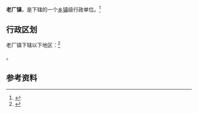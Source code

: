 {{中国乡级行政区|53/03/25/110/000}}

'''老厂镇'''，是{{PRC admin/fullname|53/03/25/110/000|3}}下辖的一个[[乡镇|乡镇]]级行政单位。<ref>{{PRC admin/ref sgc|{{PRC admin/parent|53/03/25/110/000}}}}</ref>

== 行政区划 ==

老厂镇下辖以下地区：<ref>{{PRC admin/ref sgc|53/03/25/110/000}}</ref>

{{PRC admin/children|53/03/25/110/000}}。

== 参考资料 ==

{{reflist}}

{{行政区划小作品}}
{{PRC admin/navcat|53/03/25/110/000}}